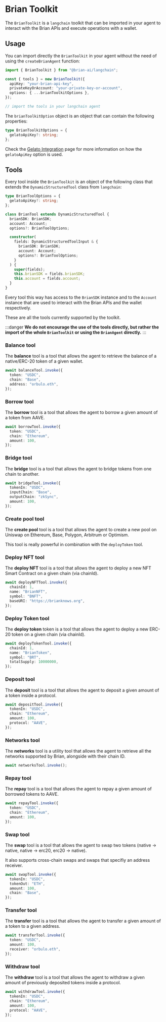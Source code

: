 # Brian Toolkit

The `BrianToolkit` is a `langchain` toolkit that can be imported in your agent to interact with the Brian APIs and execute operations with a wallet.

## Usage

You can import directly the `BrianToolkit` in your agent without the need of using the `createBrianAgent` function:

```typescript
import { BrianToolkit } from "@brian-ai/langchain";

const { tools } = new BrianToolkit({
  apiKey: "your-brian-api-key",
  privateKeyOrAccount: "your-private-key-or-account",
  options: { ...brianToolkitOptions },
});

// import the tools in your langchain agent
```

The `brianToolkitOption` object is an object that can contain the following properties:

```typescript
type BrianToolkitOptions = {
  gelatoApiKey?: string;
};
```

Check the [Gelato Integration](/integrations/gelato) page for more information on how the `gelatoApiKey` option is used.

## Tools

Every tool inside the `BrianToolkit` is an object of the following class that extends the `DynamicStructuredTool` class from `langchain`:

```typescript
type BrianToolOptions = {
  gelatoApiKey?: string;
};

class BrianTool extends DynamicStructuredTool {
  brianSDK: BrianSDK;
  account: Account;
  options?: BrianToolOptions;

  constructor(
    fields: DynamicStructuredToolInput & {
      brianSDK: BrianSDK;
      account: Account;
      options?: BrianToolOptions;
    }
  ) {
    super(fields);
    this.brianSDK = fields.brianSDK;
    this.account = fields.account;
  }
}
```

Every tool this way has access to the `BrianSDK` instance and to the `Account` instance that are used to interact with the Brian APIs and the wallet respectively.

These are all the tools currently supported by the toolkit.

:::danger
**We do not encourage the use of the tools directly, but rather the import of the whole `BrianToolkit` or using the `BrianAgent` directly.**
:::

### Balance tool

The **balance** tool is a tool that allows the agent to retrieve the balance of a native/ERC-20 token of a given wallet.

```typescript
await balanceTool.invoke({
  token: "USDC",
  chain: "Base",
  address: "orbulo.eth",
});
```

### Borrow tool

The **borrow** tool is a tool that allows the agent to borrow a given amount of a token from AAVE.

```typescript
await borrowTool.invoke({
  token: "USDC",
  chain: "Ethereum",
  amount: 100,
});
```

### Bridge tool

The **bridge** tool is a tool that allows the agent to bridge tokens from one chain to another.

```typescript
await bridgeTool.invoke({
  tokenIn: "USDC",
  inputChain: "Base",
  outputChain: "zkSync",
  amount: 100,
});
```

### Create pool tool

The **create pool** tool is a tool that allows the agent to create a new pool on Uniswap on Ethereum, Base, Polygon, Arbitrum or Optimism.

This tool is really powerful in combination with the `deployToken` tool.

### Deploy NFT tool

The **deploy NFT** tool is a tool that allows the agent to deploy a new NFT Smart Contract on a given chain (via chainId).

```typescript
await deployNFTTool.invoke({
  chainId: 1,
  name: "BrianNFT",
  symbol: "BNFT",
  baseURI: "https://brianknows.org",
});
```

### Deploy Token tool

The **deploy token** token is a tool that allows the agent to deploy a new ERC-20 token on a given chain (via chainId).

```typescript
await deployTokenTool.invoke({
  chainId: 1,
  name: "BrianToken",
  symbol: "BRT",
  totalSupply: 10000000,
});
```

### Deposit tool

The **deposit** tool is a tool that allows the agent to deposit a given amount of a token inside a protocol.

```typescript
await depositTool.invoke({
  tokenIn: "USDC",
  chain: "Ethereum",
  amount: 100,
  protocol: "AAVE",
});
```

### Networks tool

The **networks** tool is a utility tool that allows the agent to retrieve all the networks supported by Brian, alongside with their chain ID.

```typescript
await networksTool.invoke();
```

### Repay tool

The **repay** tool is a tool that allows the agent to repay a given amount of borrowed tokens to AAVE.

```typescript
await repayTool.invoke({
  token: "USDC",
  chain: "Ethereum",
  amount: 100,
});
```

### Swap tool

The **swap** tool is a tool that allows the agent to swap two tokens (native -> native, native -> erc20, erc20 -> native).

It also supports cross-chain swaps and swaps that specifiy an address receiver.

```typescript
await swapTool.invoke({
  tokenIn: "USDC",
  tokenOut: "ETH",
  amount: 100,
  chain: "Base",
});
```

### Transfer tool

The **transfer** tool is a tool that allows the agent to transfer a given amount of a token to a given address.

```typescript
await transferTool.invoke({
  token: "USDC",
  amount: 100,
  receiver: "orbulo.eth",
});
```

### Withdraw tool

The **withdraw** tool is a tool that allows the agent to withdraw a given amount of previously deposited tokens inside a protocol.

```typescript
await withdrawTool.invoke({
  tokenIn: "USDC",
  chain: "Ethereum",
  amount: 100,
  protocol: "AAVE",
});
```

